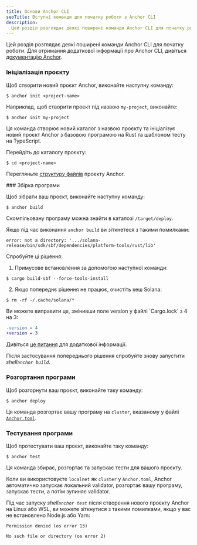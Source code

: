 ```yaml
---
title: Основи Anchor CLI
seoTitle: Вступні команди для початку роботи з Anchor CLI
description:
  Цей розділ розглядає деякі поширені команди Anchor CLI для початку роботи.
---
```


Цей розділ розглядає деякі поширені команди Anchor CLI для початку роботи. Для
отримання додаткової інформації про Anchor CLI, дивіться
[документацію Anchor](https://www.anchor-lang.com/docs).

<Steps>
<Step>

### Ініціалізація проєкту

Щоб створити новий проєкт Anchor, виконайте наступну команду:

```terminal
$ anchor init <project-name>
```

Наприклад, щоб створити проєкт під назвою `my-project`, виконайте:

```terminal
$ anchor init my-project
```

Ця команда створює новий каталог з назвою проєкту та ініціалізує новий проєкт
Anchor з базовою програмою на Rust та шаблоном тесту на TypeScript.

Перейдіть до каталогу проєкту:

```terminal
$ cd <project-name>
```

Перегляньте
[структуру файлів](https://www.anchor-lang.com/docs/quickstart/local#project-file-structure)
проєкту Anchor.

</Step>

<Step>
### Збірка програми

Щоб зібрати ваш проєкт, виконайте наступну команду:

```terminal
$ anchor build
```

Скомпільовану програму можна знайти в каталозі `/target/deploy`.

<Callout type="warn">

Якщо під час виконання `anchor build` ви зіткнетеся з такими помилками:

<Accordions>
<Accordion title="error: not a directory">

```
error: not a directory: '.../solana-release/bin/sdk/sbf/dependencies/platform-tools/rust/lib'
```

Спробуйте ці рішення:

1. Примусове встановлення за допомогою наступної команди:

```terminal
$ cargo build-sbf --force-tools-install
```

2. Якщо попереднє рішення не працює, очистіть кеш Solana:

```terminal
$ rm -rf ~/.cache/solana/*
```

</Accordion>

<Accordion title="lock file version 4 requires `-Znext-lockfile-bump">
Ви можете виправити це, змінивши поле version у файлі `Cargo.lock` з 4 на 3:

```diff title="Cargo.lock"
-version = 4
+version = 3
```

Дивіться [це питання](https://github.com/solana-foundation/anchor/issues/3392)
для додаткової інформації.

</Accordion>

</Accordions>

Після застосування попереднього рішення спробуйте знову запустити
_shell`anchor build`_.

</Callout>

</Step>
<Step>

### Розгортання програми

Щоб розгорнути ваш проєкт, виконайте таку команду:

```terminal
$ anchor deploy
```

Ця команда розгортає вашу програму на `cluster`, вказаному у файлі
[`Anchor.toml`](https://www.anchor-lang.com/docs/references/anchor-toml).

</Step>
<Step>

### Тестування програми

Щоб протестувати ваш проєкт, виконайте таку команду:

```terminal
$ anchor test
```

<Callout>

Ця команда збирає, розгортає та запускає тести для вашого проєкту.

Коли ви використовуєте `localnet` як `cluster` у `Anchor.toml`, Anchor
автоматично запускає локальний validator, розгортає вашу програму, запускає
тести, а потім зупиняє validator.

</Callout>

<Callout type="warn">

Під час запуску _shell`anchor test`_ після створення нового проєкту Anchor на
Linux або WSL, ви можете зіткнутися з такими помилками, якщо у вас не
встановлено Node.js або Yarn:

```
Permission denied (os error 13)
```

```
No such file or directory (os error 2)
```

</Callout>

</Step>
</Steps>
